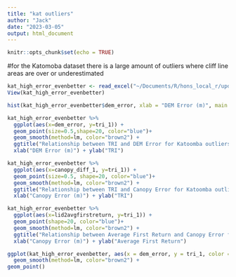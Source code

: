 ```yaml
---
title: "kat outliers"
author: "Jack"
date: "2023-03-05"
output: html_document
---
```


```r
knitr::opts_chunk$set(echo = TRUE)
```

#for the Katomoba dataset there is a large amount of outliers where cliff line areas are over or underestimated 

```r
kat_high_error_evenbetter <- read_excel("~/Documents/R/hons_local_r/update/v2/kat_high_error_evenbetter.xlsx")
View(kat_high_error_evenbetter)
```


```r
hist(kat_high_error_evenbetter$dem_error, xlab = "DEM Error (m)", main = NULL)
```

```r
kat_high_error_evenbetter %>%
  ggplot(aes(x=dem_error, y=tri_1)) +
  geom_point(size=0.5,shape=20, color="blue")+
  geom_smooth(method=lm, color="brown2") +
  ggtitle("Relationship between TRI and DEM Error for Katoomba outliers ") +
  xlab("DEM Error (m)") + ylab("TRI")

```

```r
kat_high_error_evenbetter %>%
  ggplot(aes(x=canopy_diff_1, y=tri_1)) +
  geom_point(size=0.5, shape=20, color="blue")+
  geom_smooth(method=lm, color="brown2") +
  ggtitle("Relationship between TRI and Canopy Error for Katoomba outliers ") +
  xlab("Canopy Error (m)") + ylab("TRI")
```

```r
kat_high_error_evenbetter %>%
  ggplot(aes(x=lid2avgfirstreturn, y=tri_1)) +
  geom_point(shape=20, color="blue")+
  geom_smooth(method=lm, color="brown2") +
  ggtitle("Relationship between Average First Return and Canopy Error for Katoomba outliers ") +
  xlab("Canopy Error (m)") + ylab("Average First Return")
```

```r
ggplot(kat_high_error_evenbetter, aes(x = dem_error, y = tri_1, color = lid2avgfirstreturn)) +
  geom_smooth(method=lm, color="brown2") +
geom_point()


```


